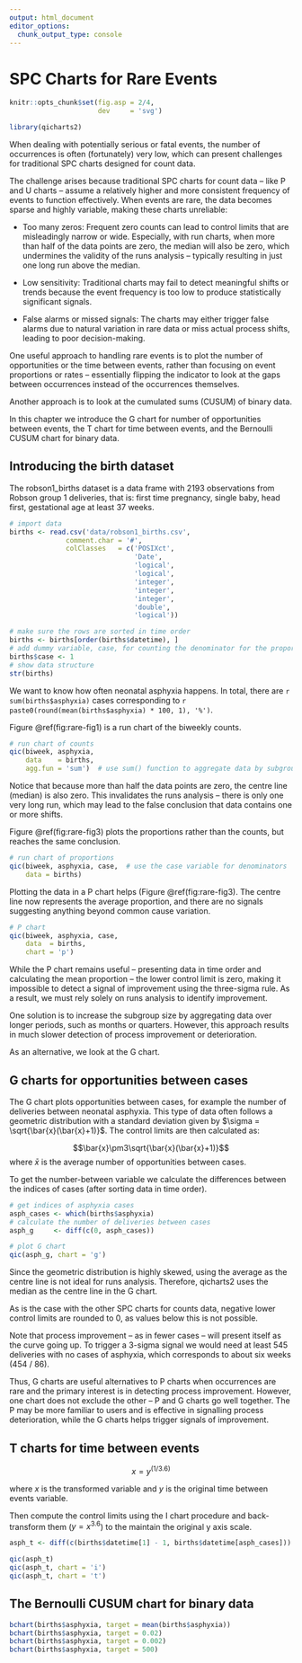 ```yaml
---
output: html_document
editor_options: 
  chunk_output_type: console
---
```

# SPC Charts for Rare Events

```r
knitr::opts_chunk$set(fig.asp = 2/4,
                      dev     = 'svg')

library(qicharts2)
```

When dealing with potentially serious or fatal events, the number of occurrences is often (fortunately) very low, which can present challenges for traditional SPC charts designed for count data.

The challenge arises because traditional SPC charts for count data -- like P and U charts -- assume a relatively higher and more consistent frequency of events to function effectively. When events are rare, the data becomes sparse and highly variable, making these charts unreliable:

* Too many zeros: Frequent zero counts can lead to control limits that are misleadingly narrow or wide. Especially, with run charts, when more than half of the data points are zero, the median will also be zero, which undermines the validity of the runs analysis -- typically resulting in just one long run above the median.

* Low sensitivity: Traditional charts may fail to detect meaningful shifts or trends because the event frequency is too low to produce statistically significant signals.

* False alarms or missed signals: The charts may either trigger false alarms due to natural variation in rare data or miss actual process shifts, leading to poor decision-making.

One useful approach to handling rare events is to plot the number of opportunities or the time between events, rather than focusing on event proportions or rates -- essentially flipping the indicator to look at the gaps between occurrences instead of the occurrences themselves. 

Another approach is to look at the cumulated sums (CUSUM) of binary data.

In this chapter we introduce the G chart for number of opportunities between events, the T chart for time between events, and the Bernoulli CUSUM chart for binary data.

## Introducing the birth dataset

The robson1_births dataset is a data frame with 2193 observations from Robson group 1 deliveries, that is: first time pregnancy, single baby, head first, gestational age at least 37 weeks.

```r
# import data
births <- read.csv('data/robson1_births.csv',
              comment.char = '#',
              colClasses   = c('POSIXct',
                               'Date',
                               'logical',
                               'logical',
                               'integer',
                               'integer',
                               'integer',
                               'double',
                               'logical'))

# make sure the rows are sorted in time order
births <- births[order(births$datetime), ]
# add dummy variable, case, for counting the denominator for the proportion charts
births$case <- 1
# show data structure
str(births)
```

We want to know how often neonatal asphyxia happens. In total, there are `r sum(births$asphyxia)` cases corresponding to `r paste0(round(mean(births$asphyxia) * 100, 1), '%')`.

Figure \@ref(fig:rare-fig1) is a run chart of the biweekly counts.

```r
# run chart of counts
qic(biweek, asphyxia, 
    data    = births, 
    agg.fun = 'sum')  # use sum() function to aggregate data by subgroup
```

Notice that because more than half the data points are zero, the centre line (median) is also zero. This invalidates the runs analysis -- there is only one very long run, which may lead to the false conclusion that data contains one or more shifts.

Figure \@ref(fig:rare-fig3) plots the proportions rather than the counts, but reaches the same conclusion.

```r
# run chart of proportions
qic(biweek, asphyxia, case,  # use the case variable for denominators
    data = births)
```

Plotting the data in a P chart helps (Figure \@ref(fig:rare-fig3). The centre line now represents the average proportion, and there are no signals suggesting anything beyond common cause variation.

```r
# P chart
qic(biweek, asphyxia, case, 
    data  = births, 
    chart = 'p')
```

While the P chart remains useful -- presenting data in time order and calculating the mean proportion -- the lower control limit is zero, making it impossible to detect a signal of improvement using the three-sigma rule. As a result, we must rely solely on runs analysis to identify improvement.

One solution is to increase the subgroup size by aggregating data over longer periods, such as months or quarters. However, this approach results in much slower detection of process improvement or deterioration.

As an alternative, we look at the G chart.

## G charts for opportunities between cases

The G chart plots opportunities between cases, for example the number of deliveries between neonatal asphyxia. This type of data often follows a geometric distribution with a standard deviation given by $\sigma = \sqrt{\bar{x}(\bar{x}+1)}$. The control limits are then calculated as:

$$\bar{x}\pm3\sqrt{\bar{x}(\bar{x}+1)}$$ 
where $\bar{x}$ is the average number of opportunities between cases.

To get the number-between variable we calculate the differences between the indices of cases (after sorting data in time order).

```r
# get indices of asphyxia cases
asph_cases <- which(births$asphyxia)
# calculate the number of deliveries between cases
asph_g     <- diff(c(0, asph_cases))

# plot G chart
qic(asph_g, chart = 'g')
```

Since the geometric distribution is highly skewed, using the average as the centre line is not ideal for runs analysis. Therefore, qicharts2 uses the median as the centre line in the G chart.

As is the case with the other SPC charts for counts data, negative lower control limits are rounded to 0, as values below this is not possible.

Note that process improvement -- as in fewer cases -- will present itself as the curve going up. To trigger a 3-sigma signal we would need at least 545 deliveries with no cases of asphyxia, which corresponds to about six weeks (454 / 86).

Thus, G charts are useful alternatives to P charts when occurrences are rare and the primary interest is in detecting process improvement. However, one chart does not exclude the other -- P and G charts go well together. The P may be more familiar to users and is effective in signalling process deterioration, while the G charts helps trigger signals of improvement.

## T charts for time between events

$$x = y^{(1 / 3.6)}$$

where $x$ is the transformed variable and $y$ is the original time between events variable.

Then compute the control limits using the I chart procedure and back-transform them ($y=x^{3.6}$) to the maintain the original y axis scale.




```r
asph_t <- diff(c(births$datetime[1] - 1, births$datetime[asph_cases]))

qic(asph_t)
qic(asph_t, chart = 'i')
qic(asph_t, chart = 't')
```

## The Bernoulli CUSUM chart for binary data

```r
bchart(births$asphyxia, target = mean(births$asphyxia))
bchart(births$asphyxia, target = 0.02)
bchart(births$asphyxia, target = 0.002)
bchart(births$asphyxia, target = 500)
```

